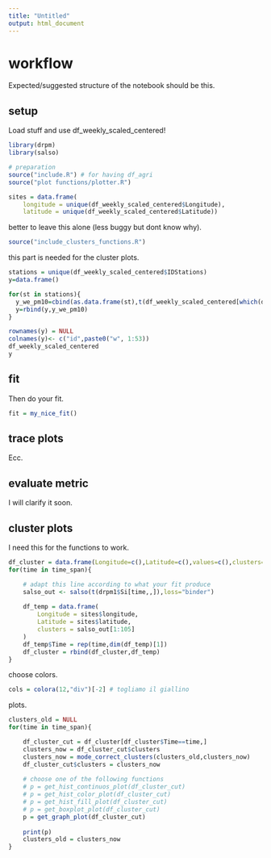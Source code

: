 ```yaml
---
title: "Untitled"
output: html_document
---
```


# workflow
Expected/suggested structure of the notebook should be this.

## setup
Load stuff and use df_weekly_scaled_centered!
```r
library(drpm)
library(salso)

# preparation
source("include.R") # for having df_agri
source("plot functions/plotter.R")

sites = data.frame(
	longitude = unique(df_weekly_scaled_centered$Longitude), 
	latitude = unique(df_weekly_scaled_centered$Latitude))
```
better to leave this alone (less buggy but dont know why).
```r
source("include_clusters_functions.R")
```
this part is needed for the cluster plots.
```r
stations = unique(df_weekly_scaled_centered$IDStations)
y=data.frame()

for(st in stations){
  y_we_pm10=cbind(as.data.frame(st),t(df_weekly_scaled_centered[which(df_weekly_scaled_centered$IDStations==st),"AQ_pm10"]))
  y=rbind(y,y_we_pm10)
}

rownames(y) = NULL
colnames(y)<- c("id",paste0("w", 1:53))
df_weekly_scaled_centered
y
```


## fit
Then do your fit.
```r
fit = my_nice_fit()
```

## trace plots
Ecc.

## evaluate metric
I will clarify it soon.


## cluster plots
I need this for the functions to work.
```r
df_cluster = data.frame(Longitude=c(),Latitude=c(),values=c(),clusters=c(),Time=c())
for(time in time_span){

	# adapt this line according to what your fit produce
	salso_out <- salso(t(drpm1$Si[time,,]),loss="binder")
	
	df_temp = data.frame(
		Longitude = sites$longitude,
		Latitude = sites$latitude,
		clusters = salso_out[1:105]
	)
	df_temp$Time = rep(time,dim(df_temp)[1])
	df_cluster = rbind(df_cluster,df_temp)
}
```
choose colors.
```r
cols = colora(12,"div")[-2] # togliamo il giallino
```
plots.
```r
clusters_old = NULL
for(time in time_span){

	df_cluster_cut = df_cluster[df_cluster$Time==time,]
	clusters_now = df_cluster_cut$clusters
	clusters_now = mode_correct_clusters(clusters_old,clusters_now)
	df_cluster_cut$clusters = clusters_now
	
	# choose one of the following functions
	# p = get_hist_continuos_plot(df_cluster_cut)
	# p = get_hist_color_plot(df_cluster_cut)
	# p = get_hist_fill_plot(df_cluster_cut)
	# p = get_boxplot_plot(df_cluster_cut)
	p = get_graph_plot(df_cluster_cut)
	
	print(p)
	clusters_old = clusters_now
}
```



